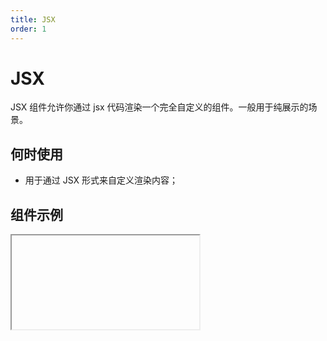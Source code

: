 ```yaml
---
title: JSX
order: 1
---
```


# JSX

JSX 组件允许你通过 jsx 代码渲染一个完全自定义的组件。一般用于纯展示的场景。

## 何时使用

- 用于通过 JSX 形式来自定义渲染内容；

## 组件示例


<Iframe url="https://www.aliwork.com/developer/jsx-v2?isRenderNav=false" />

## 组件属性


<AttrTable
  dataSource={[
    {
      code: 'render',
      type: '() => ReactNode',
      default: '-',
      desc: '可使用 JSX 代码',
    },
    {
      code: '__style__',
      type: 'object',
      default: '{}',
      desc: '样式设置',
    },
  ]}
/>
